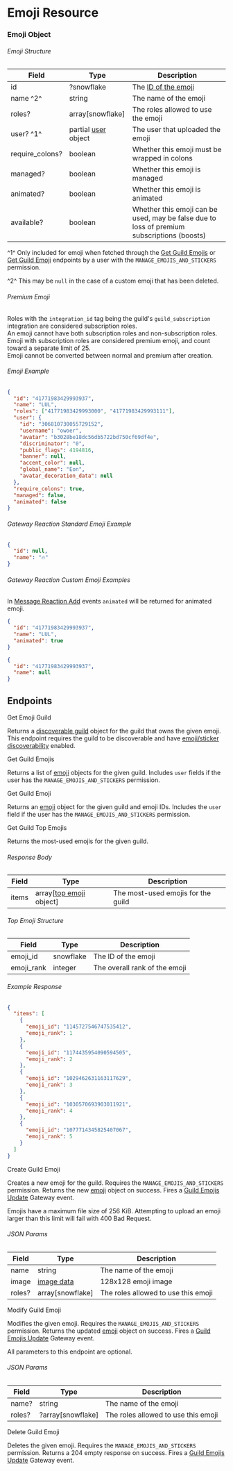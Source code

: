 # Emoji Resource

### Emoji Object

###### Emoji Structure

| Field           | Type                                               | Description                                                                                |
| --------------- | -------------------------------------------------- | ------------------------------------------------------------------------------------------ |
| id              | ?snowflake                                         | The [ID of the emoji](/reference#cdn-formatting)                                           |
| name ^2^        | string                                             | The name of the emoji                                                                      |
| roles?          | array[snowflake]                                   | The roles allowed to use the emoji                                                         |
| user? ^1^       | partial [user](/resources/user#user-object) object | The user that uploaded the emoji                                                           |
| require_colons? | boolean                                            | Whether this emoji must be wrapped in colons                                               |
| managed?        | boolean                                            | Whether this emoji is managed                                                              |
| animated?       | boolean                                            | Whether this emoji is animated                                                             |
| available?      | boolean                                            | Whether this emoji can be used, may be false due to loss of premium subscriptions (boosts) |

^1^ Only included for emoji when fetched through the [Get Guild Emojis](#get-guild-emojis) or [Get Guild Emoji](#get-guild-emoji) endpoints by a user with the `MANAGE_EMOJIS_AND_STICKERS` permission.

^2^ This may be `null` in the case of a custom emoji that has been deleted.

###### Premium Emoji

Roles with the `integration_id` tag being the guild's `guild_subscription` integration are considered subscription roles.  
An emoji cannot have both subscription roles and non-subscription roles.  
Emoji with subscription roles are considered premium emoji, and count toward a separate limit of 25.  
Emoji cannot be converted between normal and premium after creation.

###### Emoji Example

```json
{
  "id": "41771983429993937",
  "name": "LUL",
  "roles": ["41771983429993000", "41771983429993111"],
  "user": {
    "id": "306810730055729152",
    "username": "owoer",
    "avatar": "b3028be18dc56db5722bd750cf69df4e",
    "discriminator": "0",
    "public_flags": 4194816,
    "banner": null,
    "accent_color": null,
    "global_name": "Eon",
    "avatar_decoration_data": null
  },
  "require_colons": true,
  "managed": false,
  "animated": false
}
```

###### Gateway Reaction Standard Emoji Example

```json
{
  "id": null,
  "name": "🔥"
}
```

###### Gateway Reaction Custom Emoji Examples

<Alert type="info">

In [Message Reaction Add](/topics/gateway-events#message-reaction-add) events `animated` will be returned for animated emoji.

</Alert>

```json
{
  "id": "41771983429993937",
  "name": "LUL",
  "animated": true
}
```

```json
{
  "id": "41771983429993937",
  "name": null
}
```

## Endpoints

<RouteHeader method="GET" url="/emojis/{emoji.id}/guild">
  Get Emoji Guild
</RouteHeader>

Returns a [discoverable guild](/resources/discovery#discoverable-guild-object) object for the guild that owns the given emoji. This endpoint requires the guild to be discoverable and have [emoji/sticker discoverability](/resources/discovery#discovery-metadata-object) enabled.

<RouteHeader method="GET" url="/guilds/{guild.id}/emojis">
  Get Guild Emojis
</RouteHeader>

Returns a list of [emoji](#emoji-object) objects for the given guild. Includes `user` fields if the user has the `MANAGE_EMOJIS_AND_STICKERS` permission.

<RouteHeader method="GET" url="/guilds/{guild.id}/emojis/{emoji.id}">
  Get Guild Emoji
</RouteHeader>

Returns an [emoji](#emoji-object) object for the given guild and emoji IDs. Includes the `user` field if the user has the `MANAGE_EMOJIS_AND_STICKERS` permission.

<RouteHeader method="GET" url="/guilds/{guild.id}/top-emojis">
  Get Guild Top Emojis
</RouteHeader>

Returns the most-used emojis for the given guild.

###### Response Body

| Field | Type                                            | Description                        |
| ----- | ----------------------------------------------- | ---------------------------------- |
| items | array[[top emoji](#top-emoji-structure) object] | The most-used emojis for the guild |

###### Top Emoji Structure

| Field      | Type      | Description                   |
| ---------- | --------- | ----------------------------- |
| emoji_id   | snowflake | The ID of the emoji           |
| emoji_rank | integer   | The overall rank of the emoji |

###### Example Response

```json
{
  "items": [
    {
      "emoji_id": "1145727546747535412",
      "emoji_rank": 1
    },
    {
      "emoji_id": "1174435954090594505",
      "emoji_rank": 2
    },
    {
      "emoji_id": "1029462631163117629",
      "emoji_rank": 3
    },
    {
      "emoji_id": "1030570693903011921",
      "emoji_rank": 4
    },
    {
      "emoji_id": "1077714345825407067",
      "emoji_rank": 5
    }
  ]
}
```

<RouteHeader method="POST" url="/guilds/{guild.id}/emojis" supportsAuditReason>
  Create Guild Emoji
</RouteHeader>

Creates a new emoji for the guild. Requires the `MANAGE_EMOJIS_AND_STICKERS` permission. Returns the new [emoji](#emoji-object) object on success. Fires a [Guild Emojis Update](/topics/gateway-events#guild-emojis-update) Gateway event.

<Alert type="warn">

Emojis have a maximum file size of 256 KiB. Attempting to upload an emoji larger than this limit will fail with 400 Bad Request.

</Alert>

###### JSON Params

| Field  | Type                              | Description                         |
| ------ | --------------------------------- | ----------------------------------- |
| name   | string                            | The name of the emoji               |
| image  | [image data](/reference#cdn-data) | 128x128 emoji image                 |
| roles? | array[snowflake]                  | The roles allowed to use this emoji |

<RouteHeader method="PATCH" url="/guilds/{guild.id}/emojis/{emoji.id}" supportsAuditReason>
  Modify Guild Emoji
</RouteHeader>

Modifies the given emoji. Requires the `MANAGE_EMOJIS_AND_STICKERS` permission. Returns the updated [emoji](#emoji-object) object on success. Fires a [Guild Emojis Update](/topics/gateway-events#guild-emojis-update) Gateway event.

<Alert type="info">

All parameters to this endpoint are optional.

</Alert>

###### JSON Params

| Field  | Type              | Description                         |
| ------ | ----------------- | ----------------------------------- |
| name?  | string            | The name of the emoji               |
| roles? | ?array[snowflake] | The roles allowed to use this emoji |

<RouteHeader method="DELETE" url="/guilds/{guild.id}/emojis/{emoji.id}" supportsAuditReason>
  Delete Guild Emoji
</RouteHeader>

Deletes the given emoji. Requires the `MANAGE_EMOJIS_AND_STICKERS` permission. Returns a 204 empty response on success. Fires a [Guild Emojis Update](/topics/gateway-events#guild-emojis-update) Gateway event.
